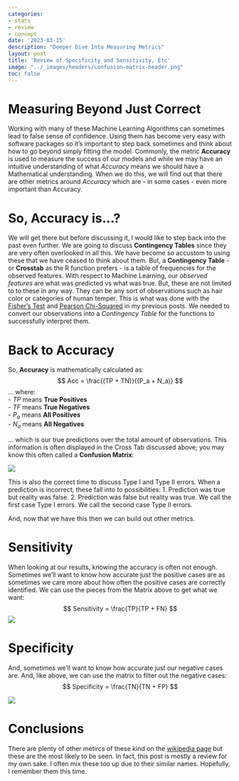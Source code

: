 ```yaml
---
categories:
- stats
- review
- concept
date: '2023-03-15'
description: "Deeper Dive Into Measuring Metrics"
layout: post
title: 'Review of Specificity and Sensitivity, Etc'
image: "../_images/headers/confusion-matrix-header.png"
toc: false
---
```


# Measuring Beyond Just Correct
Working with many of these Machine Learning Algorithms can sometimes lead to false sense of confidence. Using them has become very easy with software packages so it's important to step back sometimes and think about how to go beyond simply fitting the model. Commonly, the metric **Accuracy** is used to measure the success of our models and while we may have an intuitive understanding of what *Accuracy* means we should have a Mathematical understanding. When we do this, we will find out that there are other metrics around *Accuracy* which are - in some cases - even more important than Accuracy.

# So, Accuracy is...?
We will get there but before discussing it, I would like to step back into the past even further. We are going to discuss **Contingency Tables** since they are very often overlooked in all this. We have become so accustom to using these that we have ceased to think about them. But, a **Contingency Table** - or **Crosstab** as the R function prefers - is a table of frequencies for the observed features. With respect to Machine Learning, our *observed features* are what was predicted vs what was true. But, these are not limited to to these in any way. They can be any sort of observations such as hair color or categories of human temper. This is what was done with the [Fisher's Test](https://orgulo.us/posts/qmds/2023-02-03-exploring-fishers-exact-test.html) and [Pearson Chi-Squared](https://orgulo.us/posts/qmds/2023-01-28-exploring-chi-squared-test.html) in my previous posts. We needed to convert our observations into a *Contingency Table* for the functions to successfully interpret them. 


# Back to Accuracy
So, **Accuracy** is mathematically calculated as:
$$
Acc = \frac{(TP + TN)}{(P_a + N_a)}
$$
... where:<br/>
    - $TP$ means **True Positives** <br/>
    - $TF$ means **True Negatives**<br/>
    - $P_a$ means **All Positives**<br/>
    - $N_a$ means **All Negatives**<br/>

... which is our true predictions over the total amount of observations. This information is often displayed in the Cross Tab discussed above; you may know this often called a **Confusion Matrix**:

![](images/2023-03-15/simple-confusion-matrix.png)

This is also the correct time to discuss Type I and Type II errors. When a prediction is incorrect, these fall into to possibilities:
1. Prediction was true but reality was false.
2. Prediction was false but reality was true.
We call the first case Type I errors.
We call the second case Type II errors.

And, now that we have this then we can build out other metrics.

# Sensitivity
When looking at our results, knowing the accuracy is often not enough. Sometimes we'll want to know how accurate just the positive cases are as sometimes we care more about how often the positive cases are correctly identified. We can use the pieces from the Matrix above to get what we want:
$$
Sensitivity = \frac{TP}{TP + FN}
$$
![](images/2023-03-15/sensitivity-confusion-matrix.png)

# Specificity
And, sometimes we'll want to know how accurate just our negative cases are. And, like above, we can use the matrix to filter out the negative cases:
$$
Specificity = \frac{TN}{TN + FP}
$$ 

![](images/2023-03-15/specificity-confusion-matrix.png)

# Conclusions
There are plenty of other metircs of these kind on the [wikipedia page](https://en.wikipedia.org/wiki/Confusion_matrix) but these are the most likely to be seen. In fact, this post is mostly a review for my own sake. I often mix these too up due to their similar names. Hopefully, I remember them this time.